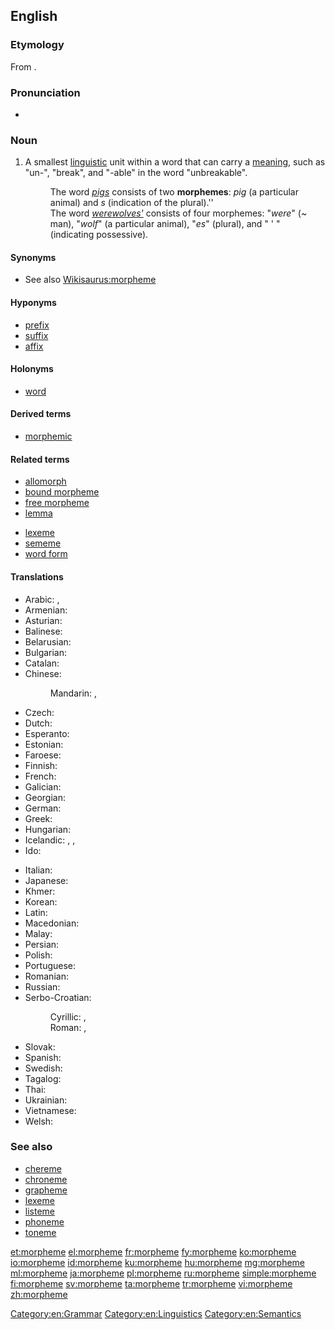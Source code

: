 {{also|morphème}}
==English==
{{was wotd|2012|May|17}}
{{wikipedia}}

===Etymology===
From {{etyl|fr|en}} {{m|fr|morphème}}.

===Pronunciation===
* {{IPA|/ˈmɔː(ɹ)fiːm/|lang=en}}

===Noun===
{{en-noun}}

# {{label|en|linguistic morphology}} A smallest [[linguistic]] unit within a word that can carry a [[meaning]], such as "un-", "break", and "-able" in the word "unbreakable".
#: The word ''[[pigs]]'' consists of two '''morphemes''': ''pig'' (a particular animal) and ''s'' (indication of the plural).''
#: The word ''[[werewolves|werewolves']]'' consists of four morphemes: "''were''" (~ man), "''wolf''" (a particular animal), "''es''" (plural), and " ' " (indicating possessive).

====Synonyms====
* See also [[Wikisaurus:morpheme]]

====Hyponyms====
* [[prefix]]
* [[suffix]]
* [[affix]]

====Holonyms====
* [[word]]

====Derived terms====
* [[morphemic]]

====Related terms====
{{rel-top}}
* [[allomorph]]
* [[bound morpheme]]
* [[free morpheme]]
* [[lemma]]
{{rel-mid}}
* [[lexeme]]
* [[sememe]]
* [[word form]]
{{rel-bottom}}

====Translations====
{{trans-top|smallest linguistic unit}}
* Arabic: {{t|ar|مُرْفِيم|m}}, {{t|ar|مُرْفِيم|m|tr=morfem}}
* Armenian: {{t|hy|ձեւույթ}}
* Asturian: {{t|ast|morfema|m}}
* Balinese: {{t|ban|ᬭᬸᬧᬩᬕ|tr=rupabaga|sc=Bali}}
* Belarusian: {{t|be|марфема|f|tr=marféma|sc=Cyrl}}
* Bulgarian: {{t+|bg|морфема|f|tr=morféma}}
* Catalan: {{t+|ca|morfema|m}}
* Chinese:
*: Mandarin: {{t|cmn|詞素|sc=Hani}}, {{t+|cmn|词素|tr=císù|sc=Hani}}
* Czech: {{t|cs|morfém|m}}
* Dutch: {{t+|nl|morfeem|n}}
* Esperanto: {{t|eo|morfemo}}
* Estonian: {{t|et|morfeem}}
* Faroese: {{t|fo|morfem|n}}
* Finnish: {{t+|fi|morfeemi}}
* French: {{t+|fr|morphème|m}}
* Galician: {{t|gl|morfema|m}}
* Georgian: {{t|ka|მორფემი}}
* German: {{t+|de|Morphem|n}}
* Greek: {{t+|el|μόρφημα}}
* Hungarian: {{t+|hu|morféma}}
* Icelandic: {{t|is|myndan|f}}, {{t|is|morfem|f}}, {{t|is|minnsta}} {{t|is|merkingarbær}} {{t|is|eining}} {{t+|is|mál|f}}
* Ido: {{t+|io|morfemo}}
{{trans-mid}}
* Italian: {{t+|it|morfema|m}}
* Japanese: {{t+|ja|形態素|tr=[[けいたいそ]], keitaiso}}
* Khmer: {{t|km|រូបសព្វតា|tr=ruup sɑp taa|sc=Khmr}}
* Korean: {{t+|ko|형태소|tr=hyeong-taeso}}
* Latin: {{t|la|morphema}}
* Macedonian: {{t|mk|морфема|f|tr=morféma}}
* Malay: {{t|ms|morfem}}
* Persian: {{t|fa|تكواژ|tr=takvâž}}
* Polish: {{t+|pl|morfem|m-in}}
* Portuguese: {{t+|pt|morfema|m}}
* Romanian: {{t+|ro|morfem|n}}
* Russian: {{t+|ru|морфе́ма|f}}
* Serbo-Croatian:
*: Cyrillic: {{t|sh|морфе́ма|f|sc=Cyrl}}, {{t|sh|мо̀рфе̄м|f|sc=Cyrl}}
*: Roman: {{t|sh|morféma|f}}, {{t+|sh|mòrfēm|f}}
* Slovak: {{t|sk|morféma|f}}
* Spanish: {{t+|es|morfema|m}}
* Swedish: {{t+|sv|morfem}}
* Tagalog: {{t|tl|multuran}}
* Thai: {{t|th|หน่วยคำ|tr=nùay kam|sc=Thai}}
* Ukrainian: {{t|uk|морфема|f|tr=morféma}}
* Vietnamese: {{t|vi|hình vị}}
* Welsh: {{t|cy|morffem}}
{{trans-bottom}}

===See also===
* [[chereme]]
* [[chroneme]]
* [[grapheme]]
* [[lexeme]]
* [[listeme]]
* [[phoneme]]
* [[toneme]]

[[Category:en:Grammar]]
[[Category:en:Linguistics]]
[[Category:en:Semantics]]

[[et:morpheme]]
[[el:morpheme]]
[[fr:morpheme]]
[[fy:morpheme]]
[[ko:morpheme]]
[[io:morpheme]]
[[id:morpheme]]
[[ku:morpheme]]
[[hu:morpheme]]
[[mg:morpheme]]
[[ml:morpheme]]
[[ja:morpheme]]
[[pl:morpheme]]
[[ru:morpheme]]
[[simple:morpheme]]
[[fi:morpheme]]
[[sv:morpheme]]
[[ta:morpheme]]
[[tr:morpheme]]
[[vi:morpheme]]
[[zh:morpheme]]